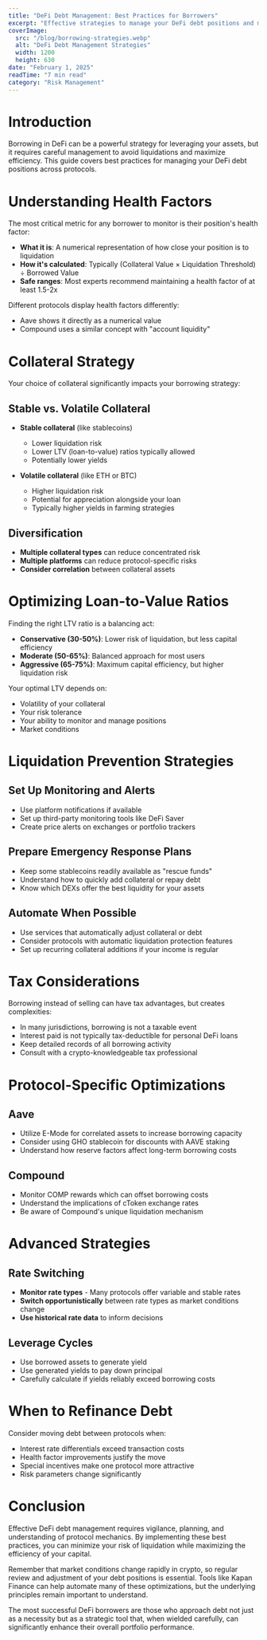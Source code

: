 ```yaml
---
title: "DeFi Debt Management: Best Practices for Borrowers"
excerpt: "Effective strategies to manage your DeFi debt positions and minimize risks while maximizing capital efficiency."
coverImage: 
  src: "/blog/borrowing-strategies.webp"
  alt: "DeFi Debt Management Strategies"
  width: 1200
  height: 630
date: "February 1, 2025"
readTime: "7 min read"
category: "Risk Management"
---
```


# Introduction

Borrowing in DeFi can be a powerful strategy for leveraging your assets, but it requires careful management to avoid liquidations and maximize efficiency. This guide covers best practices for managing your DeFi debt positions across protocols.

# Understanding Health Factors

The most critical metric for any borrower to monitor is their position's health factor:

* **What it is**: A numerical representation of how close your position is to liquidation
* **How it's calculated**: Typically (Collateral Value × Liquidation Threshold) ÷ Borrowed Value
* **Safe ranges**: Most experts recommend maintaining a health factor of at least 1.5-2x

Different protocols display health factors differently:
* Aave shows it directly as a numerical value
* Compound uses a similar concept with "account liquidity"

# Collateral Strategy

Your choice of collateral significantly impacts your borrowing strategy:

## Stable vs. Volatile Collateral

* **Stable collateral** (like stablecoins)
  * Lower liquidation risk
  * Lower LTV (loan-to-value) ratios typically allowed
  * Potentially lower yields

* **Volatile collateral** (like ETH or BTC)
  * Higher liquidation risk
  * Potential for appreciation alongside your loan
  * Typically higher yields in farming strategies

## Diversification

* **Multiple collateral types** can reduce concentrated risk
* **Multiple platforms** can reduce protocol-specific risks
* **Consider correlation** between collateral assets

# Optimizing Loan-to-Value Ratios

Finding the right LTV ratio is a balancing act:

* **Conservative (30-50%)**: Lower risk of liquidation, but less capital efficiency
* **Moderate (50-65%)**: Balanced approach for most users
* **Aggressive (65-75%)**: Maximum capital efficiency, but higher liquidation risk

Your optimal LTV depends on:
* Volatility of your collateral
* Your risk tolerance
* Your ability to monitor and manage positions
* Market conditions

# Liquidation Prevention Strategies

## Set Up Monitoring and Alerts

* Use platform notifications if available
* Set up third-party monitoring tools like DeFi Saver
* Create price alerts on exchanges or portfolio trackers

## Prepare Emergency Response Plans

* Keep some stablecoins readily available as "rescue funds"
* Understand how to quickly add collateral or repay debt
* Know which DEXs offer the best liquidity for your assets

## Automate When Possible

* Use services that automatically adjust collateral or debt
* Consider protocols with automatic liquidation protection features
* Set up recurring collateral additions if your income is regular

# Tax Considerations

Borrowing instead of selling can have tax advantages, but creates complexities:

* In many jurisdictions, borrowing is not a taxable event
* Interest paid is not typically tax-deductible for personal DeFi loans
* Keep detailed records of all borrowing activity
* Consult with a crypto-knowledgeable tax professional

# Protocol-Specific Optimizations

## Aave

* Utilize E-Mode for correlated assets to increase borrowing capacity
* Consider using GHO stablecoin for discounts with AAVE staking
* Understand how reserve factors affect long-term borrowing costs

## Compound

* Monitor COMP rewards which can offset borrowing costs
* Understand the implications of cToken exchange rates
* Be aware of Compound's unique liquidation mechanism

# Advanced Strategies

## Rate Switching

* **Monitor rate types** - Many protocols offer variable and stable rates
* **Switch opportunistically** between rate types as market conditions change
* **Use historical rate data** to inform decisions

## Leverage Cycles

* Use borrowed assets to generate yield
* Use generated yields to pay down principal
* Carefully calculate if yields reliably exceed borrowing costs

# When to Refinance Debt

Consider moving debt between protocols when:

* Interest rate differentials exceed transaction costs
* Health factor improvements justify the move
* Special incentives make one protocol more attractive
* Risk parameters change significantly

# Conclusion

Effective DeFi debt management requires vigilance, planning, and understanding of protocol mechanics. By implementing these best practices, you can minimize your risk of liquidation while maximizing the efficiency of your capital.

Remember that market conditions change rapidly in crypto, so regular review and adjustment of your debt positions is essential. Tools like Kapan Finance can help automate many of these optimizations, but the underlying principles remain important to understand.

The most successful DeFi borrowers are those who approach debt not just as a necessity but as a strategic tool that, when wielded carefully, can significantly enhance their overall portfolio performance. 